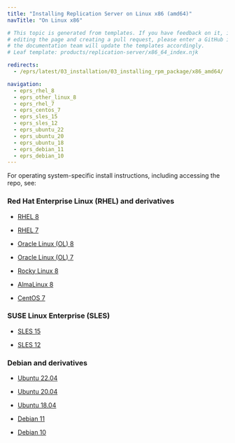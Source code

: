```yaml
---
title: "Installing Replication Server on Linux x86 (amd64)"
navTitle: "On Linux x86"

# This topic is generated from templates. If you have feedback on it, instead of
# editing the page and creating a pull request, please enter a GitHub issue and
# the documentation team will update the templates accordingly.
# Leaf template: products/replication-server/x86_64_index.njk

redirects:
  - /eprs/latest/03_installation/03_installing_rpm_package/x86_amd64/

navigation:
  - eprs_rhel_8
  - eprs_other_linux_8
  - eprs_rhel_7
  - eprs_centos_7
  - eprs_sles_15
  - eprs_sles_12
  - eprs_ubuntu_22
  - eprs_ubuntu_20
  - eprs_ubuntu_18
  - eprs_debian_11
  - eprs_debian_10
---
```


For operating system-specific install instructions, including accessing the repo, see:

### Red Hat Enterprise Linux (RHEL) and derivatives

- [RHEL 8](eprs_rhel_8)

- [RHEL 7](eprs_rhel_7)

- [Oracle Linux (OL) 8](eprs_rhel_8)

- [Oracle Linux (OL) 7](eprs_rhel_7)

- [Rocky Linux 8](eprs_other_linux_8)

- [AlmaLinux 8](eprs_other_linux_8)

- [CentOS 7](eprs_centos_7)

### SUSE Linux Enterprise (SLES)

- [SLES 15](eprs_sles_15)

- [SLES 12](eprs_sles_12)

### Debian and derivatives

- [Ubuntu 22.04](eprs_ubuntu_22)

- [Ubuntu 20.04](eprs_ubuntu_20)

- [Ubuntu 18.04](eprs_ubuntu_18)

- [Debian 11](eprs_debian_11)

- [Debian 10](eprs_debian_10)
